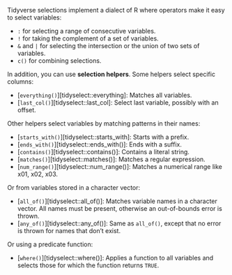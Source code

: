 Tidyverse selections implement a dialect of R where operators make
it easy to select variables:

- `:` for selecting a range of consecutive variables.
- `!` for taking the complement of a set of variables.
- `&` and `|` for selecting the intersection or the union of two
  sets of variables.
- `c()` for combining selections.

In addition, you can use __selection helpers__. Some helpers select specific
columns:

* [`everything()`][tidyselect::everything]: Matches all variables.
* [`last_col()`][tidyselect::last_col]: Select last variable, possibly with an offset.

Other helpers select variables by matching patterns in their names:

* [`starts_with()`][tidyselect::starts_with]: Starts with a prefix.
* [`ends_with()`][tidyselect::ends_with()]: Ends with a suffix.
* [`contains()`][tidyselect::contains()]: Contains a literal string.
* [`matches()`][tidyselect::matches()]: Matches a regular expression.
* [`num_range()`][tidyselect::num_range()]: Matches a numerical range like x01, x02, x03.

Or from variables stored in a character vector:

* [`all_of()`][tidyselect::all_of()]: Matches variable names in a character vector. All
  names must be present, otherwise an out-of-bounds error is
  thrown.
* [`any_of()`][tidyselect::any_of()]: Same as `all_of()`, except that no error is thrown
  for names that don't exist.

Or using a predicate function:

* [`where()`][tidyselect::where()]: Applies a function to all variables and selects those
  for which the function returns `TRUE`.
